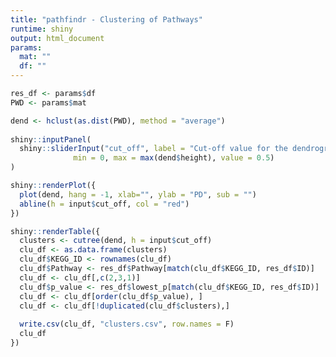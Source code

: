 ```yaml
---
title: "pathfindr - Clustering of Pathways"
runtime: shiny
output: html_document
params:
  mat: ""
  df: ""
---
```




```r
res_df <- params$df
PWD <- params$mat

dend <- hclust(as.dist(PWD), method = "average")
  
shiny::inputPanel(
  shiny::sliderInput("cut_off", label = "Cut-off value for the dendrogram:",
              min = 0, max = max(dend$height), value = 0.5)
)

shiny::renderPlot({
  plot(dend, hang = -1, xlab="", ylab = "PD", sub = "")
  abline(h = input$cut_off, col = "red")
})

shiny::renderTable({
  clusters <- cutree(dend, h = input$cut_off)
  clu_df <- as.data.frame(clusters)
  clu_df$KEGG_ID <- rownames(clu_df)
  clu_df$Pathway <- res_df$Pathway[match(clu_df$KEGG_ID, res_df$ID)]
  clu_df <- clu_df[,c(2,3,1)]
  clu_df$p_value <- res_df$lowest_p[match(clu_df$KEGG_ID, res_df$ID)]
  clu_df <- clu_df[order(clu_df$p_value), ]
  clu_df <- clu_df[!duplicated(clu_df$clusters),]
  
  write.csv(clu_df, "clusters.csv", row.names = F)
  clu_df
})

```
